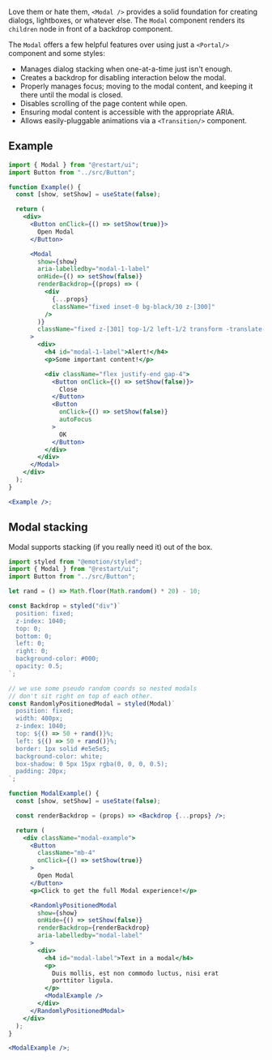 Love them or hate them, `<Modal />` provides a solid foundation for creating dialogs,
lightboxes, or whatever else. The `Modal` component renders its `children` node in front
of a backdrop component.

The `Modal` offers a few helpful features over using just a `<Portal/>` component and
some styles:

- Manages dialog stacking when one-at-a-time just isn't enough.
- Creates a backdrop for disabling interaction below the modal.
- Properly manages focus; moving to the modal content, and keeping it there until
  the modal is closed.
- Disables scrolling of the page content while open.
- Ensuring modal content is accessible with the appropriate ARIA.
- Allows easily-pluggable animations via a `<Transition/>` component.

## Example

```jsx live
import { Modal } from "@restart/ui";
import Button from "../src/Button";

function Example() {
  const [show, setShow] = useState(false);

  return (
    <div>
      <Button onClick={() => setShow(true)}>
        Open Modal
      </Button>

      <Modal
        show={show}
        aria-labelledby="modal-1-label"
        onHide={() => setShow(false)}
        renderBackdrop={(props) => (
          <div
            {...props}
            className="fixed inset-0 bg-black/30 z-[300]"
          />
        )}
        className="fixed z-[301] top-1/2 left-1/2 transform -translate-y-1/2 -translate-x-1/2 bg-white shadow-lg p-5"
      >
        <div>
          <h4 id="modal-1-label">Alert!</h4>
          <p>Some important content!</p>

          <div className="flex justify-end gap-4">
            <Button onClick={() => setShow(false)}>
              Close
            </Button>
            <Button
              onClick={() => setShow(false)}
              autoFocus
            >
              OK
            </Button>
          </div>
        </div>
      </Modal>
    </div>
  );
}

<Example />;
```

## Modal stacking

Modal supports stacking (if you really need it) out of the box.

```jsx live
import styled from "@emotion/styled";
import { Modal } from "@restart/ui";
import Button from "../src/Button";

let rand = () => Math.floor(Math.random() * 20) - 10;

const Backdrop = styled("div")`
  position: fixed;
  z-index: 1040;
  top: 0;
  bottom: 0;
  left: 0;
  right: 0;
  background-color: #000;
  opacity: 0.5;
`;

// we use some pseudo random coords so nested modals
// don't sit right on top of each other.
const RandomlyPositionedModal = styled(Modal)`
  position: fixed;
  width: 400px;
  z-index: 1040;
  top: ${() => 50 + rand()}%;
  left: ${() => 50 + rand()}%;
  border: 1px solid #e5e5e5;
  background-color: white;
  box-shadow: 0 5px 15px rgba(0, 0, 0, 0.5);
  padding: 20px;
`;

function ModalExample() {
  const [show, setShow] = useState(false);

  const renderBackdrop = (props) => <Backdrop {...props} />;

  return (
    <div className="modal-example">
      <Button
        className="mb-4"
        onClick={() => setShow(true)}
      >
        Open Modal
      </Button>
      <p>Click to get the full Modal experience!</p>

      <RandomlyPositionedModal
        show={show}
        onHide={() => setShow(false)}
        renderBackdrop={renderBackdrop}
        aria-labelledby="modal-label"
      >
        <div>
          <h4 id="modal-label">Text in a modal</h4>
          <p>
            Duis mollis, est non commodo luctus, nisi erat
            porttitor ligula.
          </p>
          <ModalExample />
        </div>
      </RandomlyPositionedModal>
    </div>
  );
}

<ModalExample />;
```
